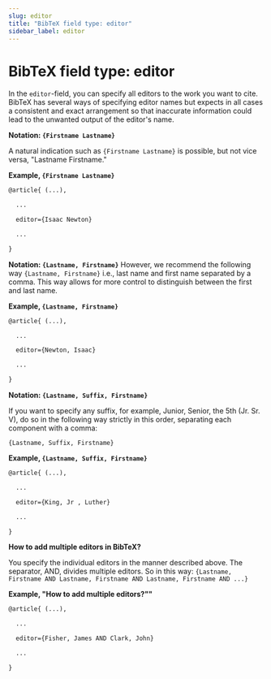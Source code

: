 ```yaml
---
slug: editor
title: "BibTeX field type: editor"
sidebar_label: editor
---
```


# BibTeX field type: editor

In the ``editor``-field, you can specify all editors to the work you want to cite. BibTeX has several ways of specifying editor names but expects in all cases a consistent and exact arrangement so that inaccurate information could lead to the unwanted output of the editor's name.

**Notation: ``{Firstname Lastname}``**

A natural indication such as ``{Firstname Lastname}`` is possible, but not vice versa, "Lastname Firstname."

**Example, ``{Firstname Lastname}``**

```tex
@article{ (...),

  ...

  editor={Isaac Newton}

  ...

}
```


**Notation: ``{Lastname, Firstname}``**
However, we recommend the following way ``{Lastname, Firstname}`` i.e., last name and first name separated by a comma. This way allows for more control to distinguish between the first and last name.

**Example, ``{Lastname, Firstname}``**

```tex
@article{ (...),

  ...

  editor={Newton, Isaac}

  ...

}
```


**Notation: ``{Lastname, Suffix, Firstname}``**

If you want to specify any suffix, for example, Junior, Senior, the 5th (Jr. Sr. V), do so in the following way strictly in this order, separating each component with a comma:

``{Lastname, Suffix, Firstname}``

**Example, ``{Lastname, Suffix, Firstname}``**

```tex
@article{ (...),

  ...

  editor={King, Jr , Luther}

  ...

}
```

**How to add multiple editors in BibTeX?**

You specify the individual editors in the manner described above. The separator, AND, divides multiple editors. So in this way:
``{Lastname, Firstname AND Lastname, Firstname AND Lastname, Firstname AND ...}``


**Example, "How to add multiple editors?""**

```tex
@article{ (...),

  ...

  editor={Fisher, James AND Clark, John}

  ...

}
```
